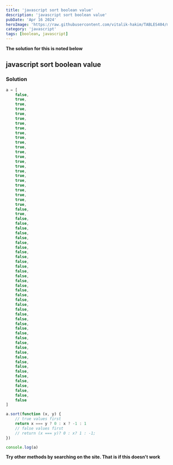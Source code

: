 ```yaml
---
title: 'javascript sort boolean value'
description: 'javascript sort boolean value'
pubDate: 'Apr 16 2024'
heroImage: 'https://raw.githubusercontent.com/vitalik-hakim/TABLES404/main/error_b/JavaScript.png'
category: 'javascript'
tags: [boolean, javascript]
---
```


**The solution for this is noted below**

## javascript sort boolean value

### Solution

```javascript
a = [
	false,
	true,
	true,
	true,
	true,
	true,
	true,
	true,
	true,
	true,
	true,
	true,
	true,
	true,
	true,
	true,
	true,
	true,
	true,
	true,
	true,
	true,
	true,
	true,
	false,
	true,
	false,
	false,
	false,
	false,
	false,
	false,
	false,
	false,
	false,
	false,
	false,
	false,
	false,
	false,
	false,
	false,
	false,
	false,
	false,
	false,
	false,
	false,
	false,
	false,
	false,
	false,
	false,
	false,
	false,
	false,
	false,
	false,
	false,
	false,
	false,
	false,
	false,
	false,
	false
]

a.sort(function (x, y) {
	// true values first
	return x === y ? 0 : x ? -1 : 1
	// false values first
	// return (x === y)? 0 : x? 1 : -1;
})

console.log(a)
```

**Try other methods by searching on the site. That is if this doesn't work**
